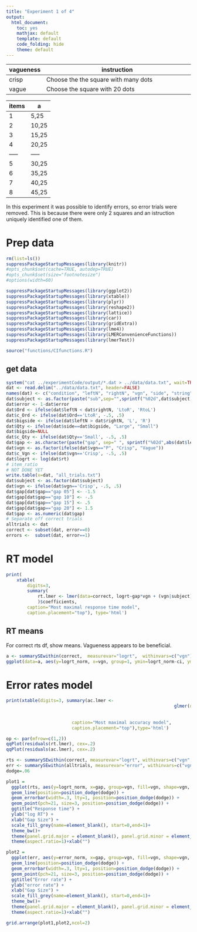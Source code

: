 ```yaml
---
title: "Experiment 1 of 4"
output:
  html_document:
    toc: yes
    mathjax: default
    template: default
    code_folding: hide
    theme: default
---  
```


<style type="text/css">
.table {width: 50%;}
</style>

vagueness |instruction
----------|-------------------------------------------------------------------
crisp     |Choose the the square with many dots
vague     |Choose the square with 20 dots 

items| a
-----|-----
1    |5,25
2    |10,25
3    |15,25
4    |20,25
-----|-----
5    |30,25
6    |35,25
7    |40,25
8    |45,25

In this experiment it was possible to identify errors, so error trials were removed. This is because there were only 2 squares and an istruction uniquely identified one of them.

# Prep data

```r
rm(list=ls())
suppressPackageStartupMessages(library(knitr))
#opts_chunk$set(cache=TRUE, autodep=TRUE)
#opts_chunk$set(size="footnotesize")
#options(width=60)
```

```r
suppressPackageStartupMessages(library(ggplot2))
suppressPackageStartupMessages(library(xtable))
suppressPackageStartupMessages(library(plyr))
suppressPackageStartupMessages(library(reshape2))
suppressPackageStartupMessages(library(lattice))
suppressPackageStartupMessages(library(car))
suppressPackageStartupMessages(library(gridExtra))
suppressPackageStartupMessages(library(lme4))
suppressPackageStartupMessages(library(LMERConvenienceFunctions))
suppressPackageStartupMessages(library(lmerTest))
```

```r
source("functions/CIfunctions.R")
```

## get data

```r
system("cat ../experimentCode/output/*.dat > ../data/data.txt", wait=TRUE)
dat <- read.delim("../data/data.txt", header=FALSE)
names(dat) <- c("condition", "leftN", "rightN", "vgn", "side", "string", "subject", "rt", "error")
dat$subject <- as.factor(paste("sub",sep="",sprintf("%02d",dat$subject,sep="")))
dat$error <- 1-dat$error
dat$Ord <- ifelse(dat$leftN < dat$rightN, 'LtoR', 'RtoL')
dat$c_Ord <- ifelse(dat$Ord=='LtoR', -.5, .5)
dat$bigside <- ifelse(dat$leftN > dat$rightN, 'L', 'R')
dat$Qty <- ifelse(dat$side==dat$bigside, "Large", "Small")
dat$bigside=NULL
dat$c_Qty <- ifelse(dat$Qty=='Small', -.5, .5)
dat$gap <- as.character(paste("gap", sep=" ", sprintf("%02d",abs(dat$leftN-dat$rightN))))
dat$vgn <- as.factor(ifelse(dat$vgn=="P", "Crisp", "Vague"))
dat$c_Vgn <- ifelse(dat$vgn=='Crisp', -.5, .5)
dat$logrt <- log(dat$rt)
# item_ratio
# NOT DONE YET
write.table(x=dat, "all_trials.txt")
dat$subject <- as.factor(dat$subject)
dat$vgn <- ifelse(dat$vgn=='Crisp', -.5, .5)
dat$gap[dat$gap=="gap 05"] <- -1.5
dat$gap[dat$gap=="gap 10"] <- -.5
dat$gap[dat$gap=="gap 15"] <- .5
dat$gap[dat$gap=="gap 20"] <- 1.5
dat$gap <- as.numeric(dat$gap)
# Separate off correct trials
alltrials <- dat
correct <- subset(dat, error==0)
errors <-  subset(dat, error==1)
```

# RT model

```r
print(
	xtable(
		digits=3, 
		summary(
			rt.lmer <- lmer(data=correct, logrt~gap*vgn + (vgn|subject))
			)$coefficients,
		caption="Most maximal response time model", 
		caption.placement="top"), type='html')
```

## RT means

For correct rts df, show means. Vagueness appears to be beneficial.

```r
a <- summarySEwithin(correct,  measurevar="logrt",  withinvars=c("vgn"),  idvar="subject")
ggplot(data=a, aes(y=logrt_norm, x=vgn, group=1, ymin=logrt_norm-ci, ymax=ci+logrt_norm)) + geom_line() + geom_point() + geom_errorbar(width=.05) + xlab("") + ylab("log rt") + theme_bw() + theme(aspect.ratio=1) 
```

# Error rates model

```r
print(xtable(digits=3, summary(ac.lmer <- 
															 	glmer(data=alltrials, error~gap*vgn + (gap+vgn|subject), 
															 				family="binomial", 
															 				control = glmerControl(optimizer = "bobyqa")))$coefficients,
						 caption="Most maximal accuracy model",
						 caption.placement="top"),type='html')
```

```r
op <- par(mfrow=c(1,2))
qqPlot(residuals(rt.lmer), cex=.2)
qqPlot(residuals(ac.lmer), cex=.2)
```

```r
rts <- summarySEwithin(correct, measurevar="logrt", withinvars=c("vgn","gap"))
err <- summarySEwithin(alltrials, measurevar="error", withinvars=c("vgn","gap"))
dodge=.06

plot1 =
  ggplot(rts, aes(y=logrt_norm, x=gap, group=vgn, fill=vgn, shape=vgn, ymin=logrt_norm-ci, ymax=logrt_norm+ci)) + 
  geom_line(position=position_dodge(dodge)) + 
  geom_errorbar(width=.3, lty=1, position=position_dodge(dodge)) + 
  geom_point(pch=21, size=3, position=position_dodge(dodge)) +
  ggtitle("Response time") + 
  ylab("log RT") + 
  xlab("Gap Size") +
  scale_fill_grey(name=element_blank(), start=0,end=1)+
  theme_bw()+
  theme(panel.grid.major = element_blank(), panel.grid.minor = element_blank(), legend.key = element_blank() ) +
  theme(aspect.ratio=1)+xlab("")

plot2 = 
  ggplot(err, aes(y=error_norm, x=gap, group=vgn, fill=vgn, shape=vgn, ymin=error_norm-ci, ymax=error_norm+ci)) + 
  geom_line(position=position_dodge(dodge)) + 
  geom_errorbar(width=.3, lty=1, position=position_dodge(dodge)) + 
  geom_point(pch=21, size=3, position=position_dodge(dodge)) +
  ggtitle("Error rate") + 
  ylab("error rate") + 
  xlab("Gap Size") +
  scale_fill_grey(name=element_blank(), start=0,end=1)+
  theme_bw()+
  theme(panel.grid.major = element_blank(), panel.grid.minor = element_blank(), legend.key = element_blank() )+
  theme(aspect.ratio=1)+xlab("")

grid.arrange(plot1,plot2,ncol=2)
```
